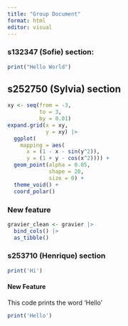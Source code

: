 ```yaml
---
title: "Group Document"
format: html
editor: visual
---
```


### s132347 (Sofie) section:

```r

print("Hello World")
```

## s252750 (Sylvia) section

```r
xy <- seq(from = -3,
          to = 3, 
          by = 0.01)
expand.grid(x = xy,
            y = xy) |>
  ggplot(
    mapping = aes(
      x = (1 - x - sin(y^2)),
      y = (1 + y - cos(x^2)))) +
  geom_point(alpha = 0.05,
             shape = 20,
             size = 0) +
  theme_void() +
  coord_polar()
```

### New feature

```r
gravier_clean <- gravier |>
  bind_cols() |>
  as_tibble()
```

### s253710 (Henrique) section

```r
print('Hi')
```

#### New Feature

This code prints the word 'Hello'

```r
print('Hello')
```
